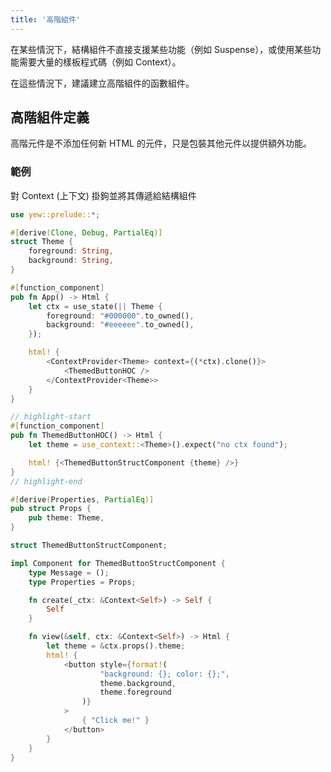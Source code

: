 ```yaml
---
title: '高階組件'
---
```


在某些情況下，結構組件不直接支援某些功能（例如 Suspense），或使用某些功能需要大量的樣板程式碼（例如 Context）。

在這些情況下，建議建立高階組件的函數組件。

## 高階組件定義

高階元件是不添加任何新 HTML 的元件，只是包裝其他元件以提供額外功能。

### 範例

對 Context (上下文) 掛鉤並將其傳遞給結構組件

```rust
use yew::prelude::*;

#[derive(Clone, Debug, PartialEq)]
struct Theme {
    foreground: String,
    background: String,
}

#[function_component]
pub fn App() -> Html {
    let ctx = use_state(|| Theme {
        foreground: "#000000".to_owned(),
        background: "#eeeeee".to_owned(),
    });

    html! {
        <ContextProvider<Theme> context={(*ctx).clone()}>
            <ThemedButtonHOC />
        </ContextProvider<Theme>>
    }
}

// highlight-start
#[function_component]
pub fn ThemedButtonHOC() -> Html {
    let theme = use_context::<Theme>().expect("no ctx found");

    html! {<ThemedButtonStructComponent {theme} />}
}
// highlight-end

#[derive(Properties, PartialEq)]
pub struct Props {
    pub theme: Theme,
}

struct ThemedButtonStructComponent;

impl Component for ThemedButtonStructComponent {
    type Message = ();
    type Properties = Props;

    fn create(_ctx: &Context<Self>) -> Self {
        Self
    }

    fn view(&self, ctx: &Context<Self>) -> Html {
        let theme = &ctx.props().theme;
        html! {
            <button style={format!(
                    "background: {}; color: {};",
                    theme.background,
                    theme.foreground
                )}
            >
                { "Click me!" }
            </button>
        }
    }
}




```
